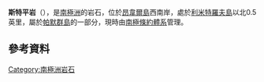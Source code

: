 '''斯特平岩'''（{{lang-en|Stepping Stones}}），是[[南極洲|南極洲]]的岩石，位於[[昂韋爾島|昂韋爾島]]西南岸，處於[[利米特羅夫島|利米特羅夫島]]以北0.5英里，屬於[[帕默群島|帕默群島]]的一部分，現時由[[南極條約體系|南極條約體系]]管理。

==參考資料==
{{usgs-gazetteer}}

{{Antarctica-geo-stub}}
[[Category:南極洲岩石|Category:南極洲岩石]]